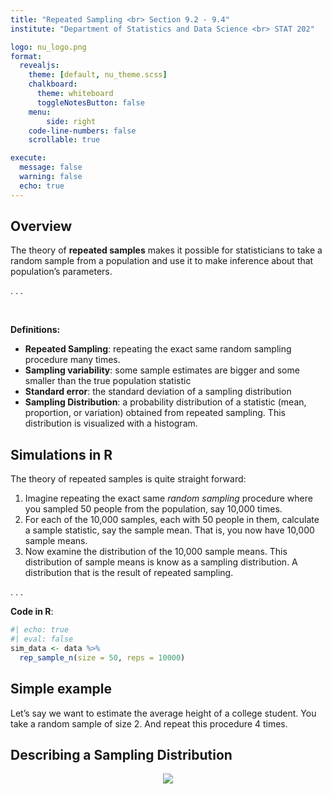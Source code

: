```yaml
---
title: "Repeated Sampling <br> Section 9.2 - 9.4"
institute: "Department of Statistics and Data Science <br> STAT 202"

logo: nu_logo.png
format: 
  revealjs:
    theme: [default, nu_theme.scss]
    chalkboard:
      theme: whiteboard
      toggleNotesButton: false
    menu:
        side: right
    code-line-numbers: false
    scrollable: true

execute:
  message: false
  warning: false
  echo: true
---
```


## Overview{.smaller}

The theory of **repeated samples** makes it possible for statisticians to take a random sample from a population and use it to make inference about that population's parameters.

. . .

<br>

**Definitions:**

:::{.incremental}
-   **Repeated Sampling**: repeating the exact same random sampling procedure many times.
-   **Sampling variability**: some sample estimates are bigger and some smaller than the true population statistic
-   **Standard error**: the standard deviation of a sampling distribution
-   **Sampling Distribution**: a probability distribution of a statistic (mean, proportion, or variation) obtained from repeated sampling. This distribution is visualized with a histogram.
:::

## Simulations in R{.smaller}

The theory of repeated samples is quite straight forward:

:::{.incremental}
1.  Imagine repeating the exact same *random sampling* procedure where you sampled 50 people from the population, say 10,000 times.\
2.  For each of the 10,000 samples, each with 50 people in them, calculate a sample statistic, say the sample mean. That is, you now have 10,000 sample means.
3.  Now examine the distribution of the 10,000 sample means. This distribution of sample means is know as a sampling distribution. A distribution that is the result of repeated sampling.
:::

. . .

**Code in R**:

```r
#| echo: true
#| eval: false
sim_data <- data %>% 
  rep_sample_n(size = 50, reps = 10000)
```

## Simple example {.smaller}

Let's say we want to estimate the average height of a college student. You take a random sample of size 2. And repeat this procedure 4 times.



## Describing a Sampling Distribution

<center>![](images_lecture/describe_histogram.png)</center>
